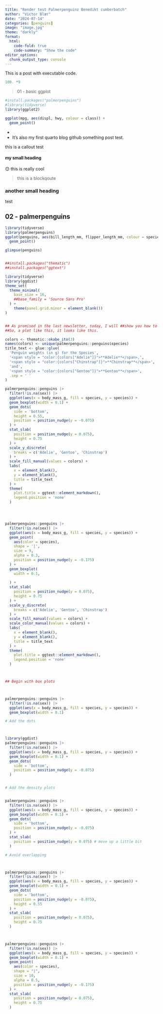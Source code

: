 ```yaml
---
title: "Render test Palmerpenguinz Benedikt cumberbatch"
author: "Victor Blær"
date: "2024-07-14"
categories: [penguins]
image: "image.jpg"
theme: "darkly"
format:
  html:
    code-fold: true
    code-summary: "Show the code"
editor_options: 
  chunk_output_type: console
---
```


This is a post with executable code.

```r
100. *9
```

> 01 - basic ggplot

```r
#install.packages("palmerpenguins")
#library(tidyverse)
library(ggplot2)

ggplot(mpg, aes(displ, hwy, colour = class)) + 
  geom_point()
```

-   

-   It's also my first quarto blog github something post test.

::: callout-note
this is a callout test
:::

#### my small heading

😊 this is really cool

> this is a blockqoute

### another small heading

test

## 02 - palmerpenguins

```r
library(tidyverse)
library(palmerpenguins)
ggplot(penguins, aes(bill_length_mm, flipper_length_mm, colour = species)) + 
  geom_point()

```

```r
glimpse(penguins)
```

```r

```

```r
##install.packages("thematic")
##install.packages("ggtext")

library(tidyverse)
library(ggdist)
theme_set(
  theme_minimal(
    base_size = 16,
    ##base_family = 'Source Sans Pro'
  ) +
    theme(panel.grid.minor = element_blank())
) 


## As promised in the last newsletter, today, I will ##show you how to combine multiple visualizations of ##uncertainty to create one very powerful visualization ##which is known as the rain cloud plot.
##So, a plot like this, it looks like this.

colors <- thematic::okabe_ito(3)
names(colors) <- unique(palmerpenguins::penguins$species)
title_text <- glue::glue(
  'Penguin weights (in g) for the Species',  
  '<span style = "color:{colors["Adelie"]}">**Adelie**</span>,', 
  '<span style = "color:{colors["Chinstrap"]}">**Chinstrap**</span>', 
  'and',
  '<span style = "color:{colors["Gentoo"]}">**Gentoo**</span>', 
  .sep = ' '
)

palmerpenguins::penguins |> 
  filter(!is.na(sex)) |> 
  ggplot(aes(x = body_mass_g, fill = species, y = species)) +
  geom_boxplot(width = 0.1) +
  geom_dots(
    side = 'bottom', 
    height = 0.55,
    position = position_nudge(y = -0.075)
  ) +
  stat_slab(
    position = position_nudge(y = 0.075), 
    height = 0.75
  ) +
  scale_y_discrete(
    breaks = c('Adelie', 'Gentoo', 'Chinstrap')
  ) +
  scale_fill_manual(values = colors) +
  labs(
    x = element_blank(), 
    y = element_blank(), 
    title = title_text
  ) +
  theme(
    plot.title = ggtext::element_markdown(),
    legend.position = 'none'
  )




palmerpenguins::penguins |> 
  filter(!is.na(sex)) |> 
  ggplot(aes(x = body_mass_g, fill = species, y = species)) +
  geom_point(
    aes(color = species),
    shape = '|',
    size = 9,
    alpha = 0.3,
    position = position_nudge(y = -0.175)
  ) +
  geom_boxplot(
    width = 0.1,
   
  ) +
  stat_slab(
    position = position_nudge(y = 0.075), 
    height = 0.75
  ) +
  scale_y_discrete(
    breaks = c('Adelie', 'Gentoo', 'Chinstrap')
  ) +
  scale_fill_manual(values = colors) +
  scale_color_manual(values = colors) +
  labs(
    x = element_blank(), 
    y = element_blank(), 
    title = title_text
  ) +
  theme(
    plot.title = ggtext::element_markdown(),
    legend.position = 'none'
  )



## Begin with box plots



palmerpenguins::penguins |> 
  filter(!is.na(sex)) |> 
  ggplot(aes(x = body_mass_g, fill = species, y = species)) +
  geom_boxplot(width = 0.1)

# Add the dots



library(ggdist)
palmerpenguins::penguins |> 
  filter(!is.na(sex)) |> 
  ggplot(aes(x = body_mass_g, fill = species, y = species)) +
  geom_boxplot(width = 0.1) +
  geom_dots(
    side = 'bottom', 
    position = position_nudge(y = -0.075)
  )


# Add the density plots


palmerpenguins::penguins |> 
  filter(!is.na(sex)) |> 
  ggplot(aes(x = body_mass_g, fill = species, y = species)) +
  geom_boxplot(width = 0.1) +
  geom_dots(
    side = 'bottom', 
    position = position_nudge(y = -0.075)
  ) +
  stat_slab(
    position = position_nudge(y = 0.075) # move up a little bit
  )

# Avoid overlapping



palmerpenguins::penguins |> 
  filter(!is.na(sex)) |> 
  ggplot(aes(x = body_mass_g, fill = species, y = species)) +
  geom_boxplot(width = 0.1) +
  geom_dots(
    side = 'bottom', 
    position = position_nudge(y = -0.075),
    height = 0.55
  ) +
  stat_slab(
    position = position_nudge(y = 0.075), 
    height = 0.75
  )



palmerpenguins::penguins |> 
  filter(!is.na(sex)) |> 
  ggplot(aes(x = body_mass_g, fill = species, y = species)) +
  geom_boxplot(width = 0.1) +
  geom_point(
    aes(color = species),
    shape = "|",
    size = 10,
    alpha = 0.5,
    position = position_nudge(y = -0.175)
  ) +
  stat_slab(
    position = position_nudge(y = 0.075), 
    height = 0.75
  )


```
